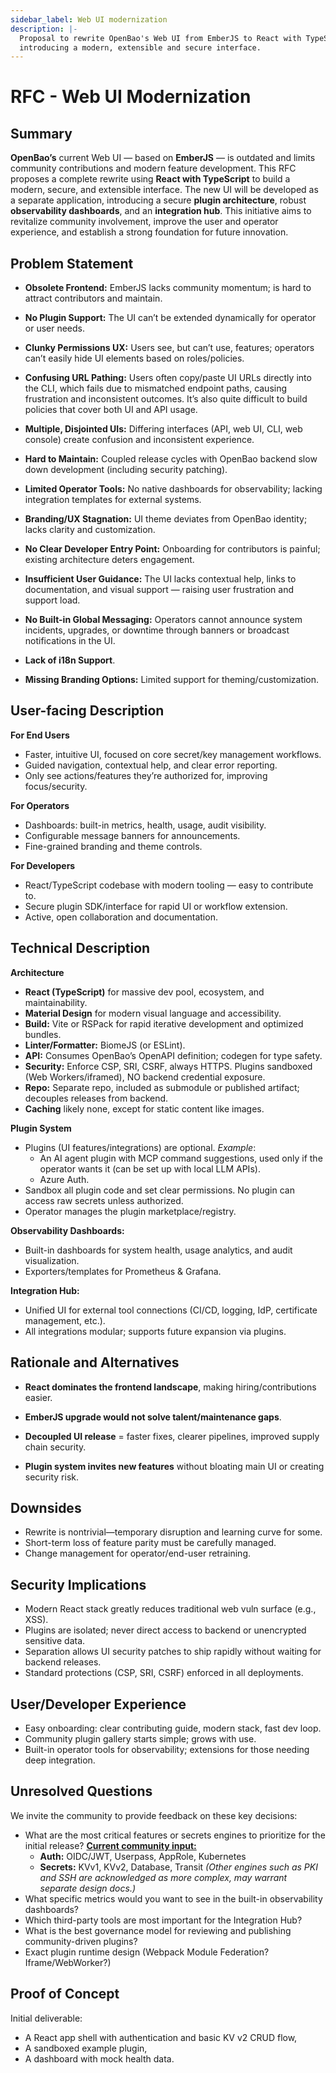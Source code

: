 ```yaml
---
sidebar_label: Web UI modernization
description: |-
  Proposal to rewrite OpenBao's Web UI from EmberJS to React with TypeScript,
  introducing a modern, extensible and secure interface.
---
```




# RFC - Web UI Modernization

## Summary

**OpenBao’s** current Web UI — based on **EmberJS** — is outdated and limits community contributions and modern feature development. This RFC proposes a complete rewrite using **React with TypeScript** to build a modern, secure, and extensible interface. The new UI will be developed as a separate application, introducing a secure **plugin architecture**, robust **observability dashboards**, and an **integration hub**. This initiative aims to revitalize community involvement, improve the user and operator experience, and establish a strong foundation for future innovation.

## Problem Statement

- **Obsolete Frontend:** EmberJS lacks community momentum; is hard to attract contributors and maintain.

- **No Plugin Support:** The UI can’t be extended dynamically for operator or user needs.

- **Clunky Permissions UX:** Users see, but can’t use, features; operators can’t easily hide UI elements based on roles/policies.

- **Confusing URL Pathing:** Users often copy/paste UI URLs directly into the CLI, which fails due to mismatched endpoint paths, causing frustration and inconsistent outcomes. It’s also quite difficult to build policies that cover both UI and API usage.

- **Multiple, Disjointed UIs:** Differing interfaces (API, web UI, CLI, web console) create confusion and inconsistent experience.

- **Hard to Maintain:** Coupled release cycles with OpenBao backend slow down development (including security patching).

- **Limited Operator Tools:** No native dashboards for observability; lacking integration templates for external systems.

- **Branding/UX Stagnation:** UI theme deviates from OpenBao identity; lacks clarity and customization.

- **No Clear Developer Entry Point:** Onboarding for contributors is painful; existing architecture deters engagement.

- **Insufficient User Guidance:** The UI lacks contextual help, links to documentation, and visual support — raising user frustration and support load.

- **No Built-in Global Messaging:** Operators cannot announce system incidents, upgrades, or downtime through banners or broadcast notifications in the UI.

- **Lack of i18n Support**.

- **Missing Branding Options:** Limited support for theming/customization.

## User-facing Description

**For End Users**
- Faster, intuitive UI, focused on core secret/key management workflows.
- Guided navigation, contextual help, and clear error reporting.
- Only see actions/features they’re authorized for, improving focus/security.

**For Operators**
- Dashboards: built-in metrics, health, usage, audit visibility.
- Configurable message banners for announcements.
- Fine-grained branding and theme controls.

**For Developers**
- React/TypeScript codebase with modern tooling — easy to contribute to.
- Secure plugin SDK/interface for rapid UI or workflow extension.
- Active, open collaboration and documentation.

## Technical Description

**Architecture**
- **React (TypeScript)** for massive dev pool, ecosystem, and maintainability.
- **Material Design** for modern visual language and accessibility.
- **Build:** Vite or RSPack for rapid iterative development and optimized bundles.
- **Linter/Formatter:** BiomeJS (or ESLint).
- **API:** Consumes OpenBao’s OpenAPI definition; codegen for type safety.
- **Security:** Enforce CSP, SRI, CSRF, always HTTPS. Plugins sandboxed (Web Workers/iframed), NO backend credential exposure.
- **Repo:** Separate repo, included as submodule or published artifact; decouples releases from backend.
- **Caching** likely none, except for static content like images.

**Plugin System**

- Plugins (UI features/integrations) are optional.
  *Example*:
  - An AI agent plugin with MCP command suggestions, used only if the operator wants it (can be set up with local LLM APIs).
  - Azure Auth.
- Sandbox all plugin code and set clear permissions. No plugin can access raw secrets unless authorized.
- Operator manages the plugin marketplace/registry.

**Observability Dashboards:**

- Built-in dashboards for system health, usage analytics, and audit visualization.
- Exporters/templates for Prometheus & Grafana.

**Integration Hub:**

- Unified UI for external tool connections (CI/CD, logging, IdP, certificate management, etc.).
- All integrations modular; supports future expansion via plugins.

## Rationale and Alternatives

- **React dominates the frontend landscape**, making hiring/contributions easier.

- **EmberJS upgrade would not solve talent/maintenance gaps**.

- **Decoupled UI release** = faster fixes, clearer pipelines, improved supply chain security.

- **Plugin system invites new features** without bloating main UI or creating security risk.

## Downsides

- Rewrite is nontrivial—temporary disruption and learning curve for some.
- Short-term loss of feature parity must be carefully managed.
- Change management for operator/end-user retraining.

## Security Implications

- Modern React stack greatly reduces traditional web vuln surface (e.g., XSS).
- Plugins are isolated; never direct access to backend or unencrypted sensitive data.
- Separation allows UI security patches to ship rapidly without waiting for backend releases.
- Standard protections (CSP, SRI, CSRF) enforced in all deployments.

## User/Developer Experience

- Easy onboarding: clear contributing guide, modern stack, fast dev loop.
- Community plugin gallery starts simple; grows with use.
- Built-in operator tools for observability; extensions for those needing deep integration.

## Unresolved Questions
We invite the community to provide feedback on these key decisions:

* What are the most critical features or secrets engines to prioritize for the initial release?
[**Current community input:**](https://github.com/openbao/openbao/pull/1365#discussion_r2141249117)
  - **Auth:** OIDC/JWT, Userpass, AppRole, Kubernetes
  - **Secrets:** KVv1, KVv2, Database, Transit
  *(Other engines such as PKI and SSH are acknowledged as more complex, may warrant separate design docs.)*
* What specific metrics would you want to see in the built-in observability dashboards?
* Which third-party tools are most important for the Integration Hub?
* What is the best governance model for reviewing and publishing community-driven plugins?
* Exact plugin runtime design (Webpack Module Federation? Iframe/WebWorker?)

## Proof of Concept

Initial deliverable:
- A React app shell with authentication and basic KV v2 CRUD flow,
- A sandboxed example plugin,
- A dashboard with mock health data.
